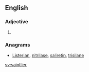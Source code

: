 ==English==

===Adjective===
{{head|en|adjective comparative form}}

# {{en-comparative of|saintly}}

===Anagrams===
* [[Listerian#English|Listerian]], [[nitrilase#English|nitrilase]], [[saliretin#English|saliretin]], [[trisilane#English|trisilane]]

[[sv:saintlier]]